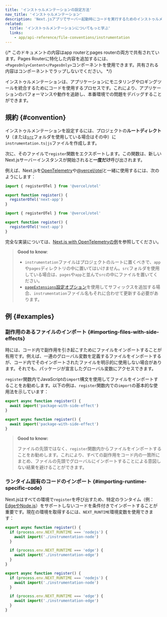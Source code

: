 ```yaml
---
title: 'インストゥルメンテーションの設定方法'
nav_title: 'インストゥルメンテーション'
description: 'Next.jsアプリでサーバー起動時にコードを実行するためのインストゥルメンテーションの使い方を学びましょう'
related:
  title: 'インストゥルメンテーションについてもっと学ぶ'
  links:
    - app/api-reference/file-conventions/instrumentation
---
```


{/* このドキュメントの内容はapp routerとpages routerの両方で共有されています。Pages Routerに特化した内容を追加するには、`<PagesOnly>Content</PagesOnly>`コンポーネントを使用できます。共有される内容はコンポーネントでラップしないでください。 */}

インストゥルメンテーションは、アプリケーションにモニタリングやロギングツールを統合するためにコードを使用するプロセスです。これにより、アプリケーションのパフォーマンスや動作を追跡し、本番環境での問題をデバッグすることができます。

## 規約 {#convention}

インストゥルメンテーションを設定するには、プロジェクトの**ルートディレクトリ**（または[`src`](/docs/app/api-reference/file-conventions/src-folder)フォルダを使用している場合はその中）に`instrumentation.ts|js`ファイルを作成します。

次に、そのファイルで`register`関数をエクスポートします。この関数は、新しいNext.jsサーバーインスタンスが開始されると**一度だけ**呼び出されます。

例えば、Next.jsを[OpenTelemetry](https://opentelemetry.io/)や[@vercel/otel](https://vercel.com/docs/observability/otel-overview)と一緒に使用するには、次のようにします：

<Tabs>
<TabItem value="ts" label="TypeScript">

```ts title="instrumentation.ts" switcher
import { registerOTel } from '@vercel/otel'

export function register() {
  registerOTel('next-app')
}
```

</TabItem>
<TabItem value="js" label="JavaScript">

```js title="instrumentation.js" switcher
import { registerOTel } from '@vercel/otel'

export function register() {
  registerOTel('next-app')
}
```

</TabItem>
</Tabs>

完全な実装については、[Next.js with OpenTelemetryの例](https://github.com/vercel/next.js/tree/canary/examples/with-opentelemetry)を参照してください。

> **Good to know**:
>
> - `instrumentation`ファイルはプロジェクトのルートに置くべきで、`app`や`pages`ディレクトリの中に置いてはいけません。`src`フォルダを使用している場合は、`pages`や`app`と並んで`src`の中にファイルを置いてください。
> - [`pageExtensions`設定オプション](/docs/app/api-reference/config/next-config-js/pageExtensions)を使用してサフィックスを追加する場合、`instrumentation`ファイル名もそれに合わせて更新する必要があります。

## 例 {#examples}

### 副作用のあるファイルのインポート {#importing-files-with-side-effects}

時には、コード内で副作用を引き起こすためにファイルをインポートすることが有用です。例えば、一連のグローバル変数を定義するファイルをインポートするが、コード内でそのインポートされたファイルを明示的に使用しない場合があります。それでも、パッケージが宣言したグローバル変数にアクセスできます。

`register`関数内でJavaScriptの`import`構文を使用してファイルをインポートすることをお勧めします。以下の例は、`register`関数内での`import`の基本的な使用法を示しています：

<Tabs>
<TabItem value="ts" label="TypeScript">

```ts title="instrumentation.ts" switcher
export async function register() {
  await import('package-with-side-effect')
}
```

</TabItem>
<TabItem value="js" label="JavaScript">

```js title="instrumentation.js" switcher
export async function register() {
  await import('package-with-side-effect')
}
```

</TabItem>
</Tabs>

> **Good to know:**
>
> ファイルの先頭ではなく、`register`関数内からファイルをインポートすることをお勧めします。これにより、すべての副作用をコード内の一箇所にまとめ、ファイルの先頭でグローバルにインポートすることによる意図しない結果を避けることができます。

### ランタイム固有のコードのインポート {#importing-runtime-specific-code}

Next.jsはすべての環境で`register`を呼び出すため、特定のランタイム（例：[EdgeやNode.js](/docs/app/building-your-application/rendering/edge-and-nodejs-runtimes)）をサポートしないコードを条件付きでインポートすることが重要です。現在の環境を取得するには、`NEXT_RUNTIME`環境変数を使用できます：

<Tabs>
<TabItem value="ts" label="TypeScript">

```ts title="instrumentation.ts" switcher
export async function register() {
  if (process.env.NEXT_RUNTIME === 'nodejs') {
    await import('./instrumentation-node')
  }

  if (process.env.NEXT_RUNTIME === 'edge') {
    await import('./instrumentation-edge')
  }
}
```

</TabItem>
<TabItem value="js" label="JavaScript">

```js title="instrumentation.js" switcher
export async function register() {
  if (process.env.NEXT_RUNTIME === 'nodejs') {
    await import('./instrumentation-node')
  }

  if (process.env.NEXT_RUNTIME === 'edge') {
    await import('./instrumentation-edge')
  }
}
```

</TabItem>
</Tabs>
